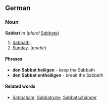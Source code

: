 ==German==
===Noun===
'''Sabbat''' ''m'' (''plural'' [[Sabbate]])
# [[Sabbath]].
# [[Sunday]]. (''poetic'')

====Phrases====
* '''den Sabbat heiligen''' - keep the Sabbath
* '''den Sabbat entheiligen''' - break the Sabbath

====Related words====
* [[Sabbatjahr]], [[Sabbatruhe]], [[Sabbatschänder]]